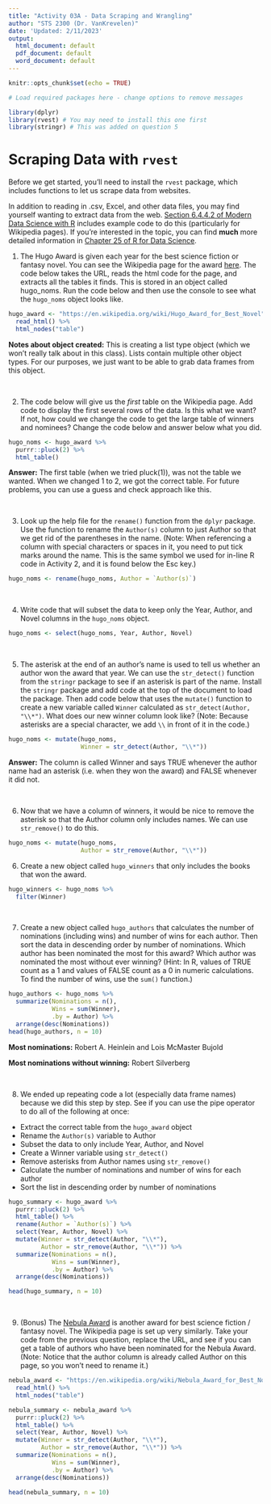 ```yaml
---
title: "Activity 03A - Data Scraping and Wrangling"
author: "STS 2300 (Dr. VanKrevelen)"
date: 'Updated: 2/11/2023'
output:
  html_document: default
  pdf_document: default
  word_document: default
---
```


```r
knitr::opts_chunk$set(echo = TRUE)
```

```r
# Load required packages here - change options to remove messages

library(dplyr)
library(rvest) # You may need to install this one first
library(stringr) # This was added on question 5
```


# Scraping Data with `rvest`

Before we get started, you'll need to install the `rvest` package, which includes functions to let us scrape data from websites.

In addition to reading in .csv, Excel, and other data files, you may find yourself wanting to extract data from the web. [Section 6.4.4.2 of Modern Data Science with R](https://mdsr-book.github.io/mdsr3e/06-dataII.html#sec-htmltab) includes example code to do this (particularly for Wikipedia pages). If you're interested in the topic, you can find **much** more detailed information in [Chapter 25 of R for Data Science](https://r4ds.hadley.nz/webscraping).

1. The Hugo Award is given each year for the best science fiction or fantasy novel. You can see the Wikipedia page for the award [here](https://en.wikipedia.org/wiki/Hugo_Award_for_Best_Novel). The code below takes the URL, reads the html code for the page, and extracts all the tables it finds. This is stored in an object called hugo_noms. Run the code below and then use the console to see what the `hugo_noms` object looks like.

```r
hugo_award <- "https://en.wikipedia.org/wiki/Hugo_Award_for_Best_Novel" %>%
  read_html() %>%
  html_nodes("table")
```

**Notes about object created:** This is creating a list type object (which we won't really talk about in this class). Lists contain multiple other object types. For our purposes, we just want to be able to grab data frames from this object.

<br>


2. The code below will give us the *first* table on the Wikipedia page. Add code to display the first several rows of the data. Is this what we want? If not, how could we change the code to get the large table of winners and nominees? Change the code below and answer below what you did.

```r
hugo_noms <- hugo_award %>%
  purrr::pluck(2) %>%
  html_table()
```

**Answer:** The first table (when we tried pluck(1)), was not the table we wanted. When we changed 1 to 2, we got the correct table. For future problems, you can use a guess and check approach like this.

<br>


3. Look up the help file for the `rename()` function from the `dplyr` package. Use the function to rename the `Author(s)` column to just Author so that we get rid of the parentheses in the name. (Note: When referencing a column with special characters or spaces in it, you need to put tick marks around the name. This is the same symbol we used for in-line R code in Activity 2, and it is found below the Esc key.)

```r
hugo_noms <- rename(hugo_noms, Author = `Author(s)`)
```

<br>


4. Write code that will subset the data to keep only the Year, Author, and Novel columns in the `hugo_noms` object.

```r
hugo_noms <- select(hugo_noms, Year, Author, Novel)
```

<br>


5. The asterisk at the end of an author's name is used to tell us whether an author won the award that year. We can use the `str_detect()` function from the `stringr` package to see if an asterisk is part of the name. Install the `stringr` package and add code at the top of the document to load the package. Then add code below that uses the `mutate()` function to create a new variable called `Winner` calculated as `str_detect(Author, "\\*")`. What does our new winner column look like? (Note: Because asterisks are a special character, we add `\\` in front of it in the code.)

```r
hugo_noms <- mutate(hugo_noms,
                    Winner = str_detect(Author, "\\*"))
```

**Answer:** The column is called Winner and says TRUE whenever the author name had an asterisk (i.e. when they won the award) and FALSE whenever it did not.

<br>


6. Now that we have a column of winners, it would be nice to remove the asterisk so that the Author column only includes names. We can use `str_remove()` to do this. 

```r
hugo_noms <- mutate(hugo_noms,
                    Author = str_remove(Author, "\\*"))
```


6. Create a new object called `hugo_winners` that only includes the books that won the award.

```r
hugo_winners <- hugo_noms %>%
  filter(Winner)
```

<br>


7. Create a new object called `hugo_authors` that calculates the number of nominations (including wins) and number of wins for each author. Then sort the data in descending order by number of nominations. Which author has been nominated the most for this award? Which author was nominated the most without ever winning? (Hint: In R, values of TRUE count as a 1 and values of FALSE count as a 0 in numeric calculations. To find the number of wins, use the `sum()` function.)

```r
hugo_authors <- hugo_noms %>%
  summarize(Nominations = n(),
            Wins = sum(Winner),
            .by = Author) %>%
  arrange(desc(Nominations))
head(hugo_authors, n = 10)
```

**Most nominations:** Robert A. Heinlein and Lois McMaster Bujold

**Most nominations without winning:** Robert Silverberg

<br>


8. We ended up repeating code a lot (especially data frame names) because we did this step by step. See if you can use the pipe operator to do all of the following at once:

  - Extract the correct table from the `hugo_award` object
  - Rename the `Author(s)` variable to Author
  - Subset the data to only include Year, Author, and Novel
  - Create a Winner variable using `str_detect()`
  - Remove asterisks from Author names using `str_remove()`
  - Calculate the number of nominations and number of wins for each author
  - Sort the list in descending order by number of nominations
  
```r
hugo_summary <- hugo_award %>%
  purrr::pluck(2) %>%
  html_table() %>%
  rename(Author = `Author(s)`) %>%
  select(Year, Author, Novel) %>%
  mutate(Winner = str_detect(Author, "\\*"),
         Author = str_remove(Author, "\\*")) %>%
  summarize(Nominations = n(),
            Wins = sum(Winner),
            .by = Author) %>%
  arrange(desc(Nominations))

head(hugo_summary, n = 10)
```


<br>

9. (Bonus) The [Nebula Award](https://en.wikipedia.org/wiki/Nebula_Award_for_Best_Novel) is another award for best science fiction / fantasy novel. The Wikipedia page is set up very similarly. Take your code from the previous question, replace the URL, and see if you can get a table of authors who have been nominated for the Nebula Award. (Note: Notice that the author column is already called Author on this page, so you won't need to rename it.)

```r
nebula_award <- "https://en.wikipedia.org/wiki/Nebula_Award_for_Best_Novel" %>%
  read_html() %>%
  html_nodes("table")

nebula_summary <- nebula_award %>%
  purrr::pluck(2) %>%
  html_table() %>%
  select(Year, Author, Novel) %>%
  mutate(Winner = str_detect(Author, "\\*"),
         Author = str_remove(Author, "\\*")) %>%
  summarize(Nominations = n(),
            Wins = sum(Winner),
            .by = Author) %>%
  arrange(desc(Nominations))

head(nebula_summary, n = 10)
```
